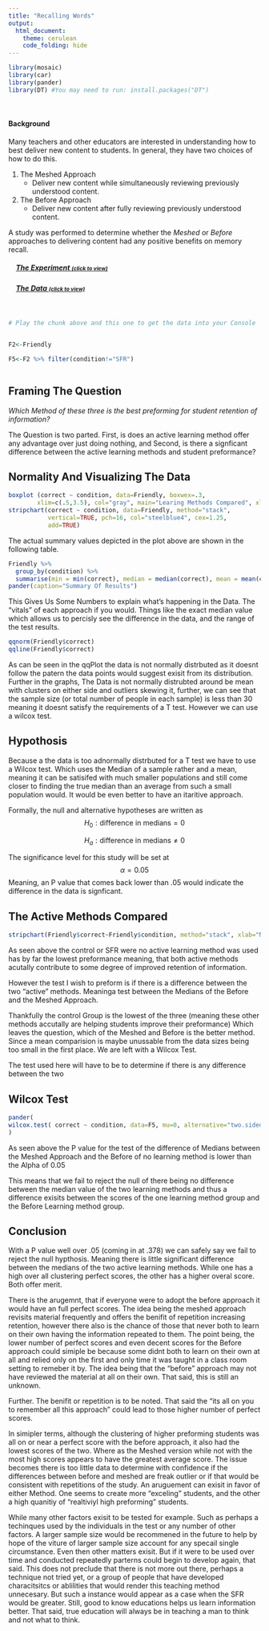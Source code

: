 ```yaml
---
title: "Recalling Words"
output: 
  html_document:
    theme: cerulean
    code_folding: hide
---
```


<script type="text/javascript">
 function showhide(id) {
    var e = document.getElementById(id);
    e.style.display = (e.style.display == 'block') ? 'none' : 'block';
 }
</script>

```r
library(mosaic)
library(car)
library(pander)
library(DT) #You may need to run: install.packages("DT") 
```


<br />

#### Background

Many teachers and other educators are interested in understanding how to best deliver new content to students. In general, they have two choices of how to do this.

1. The Meshed Approach
    * Deliver new content while simultaneously reviewing previously understood content.

2. The Before Approach
    * Deliver new content after fully reviewing previously understood content.

A study was performed to determine whether the *Meshed* or *Before* approaches to delivering content had any positive benefits on memory recall. 

<div style="padding-left:15px;">

##### <a href="javascript:showhide('uniquename')">The Experiment <span style="font-size:8pt;">(click to view)</span></a>


<div id="uniquename" style="display:none;">

Individuals were seated at a computer and shown a list of words. Words appeared on the screen one at a time, for two seconds each, until all words had been shown (40 total). After all words were shown, they were required to perform a few two-digit mathematical additions (like 15 + 25) for 15 seconds to avoid immediate memory recall of the words. They were then asked to write down as many of the 40 words as they could remember. They were given a maximum of 5.3 minutes to recall words.

The process of showing words and recalling words was repeated four times with the same list of words each time (four chances to get it right). The presentation of the first trial was the same for all treatment conditions. However, trials 2, 3, and 4 were slightly different for each treatment condition.

<div style="padding-left:15px;">

The `SFR` group (the control group) stands for Standard Free Recall. In all four trials the same list of 40 words was presented, in a random order each time.

The `Before` group also used the same 40 words during each trial. However, any words that were correctly recalled in a previous trial were presented first, or *before* the words that were not recalled in the last trial. After all the correct words were presented in random order, the non-recalled words were presented in a random order.

The `Meshed` group also used the same 40 words during each trial. However, words that were correctly recalled in a previous trial were alternated with a missed word during the next presentation order. 

</div>

The data records the number of correctly recalled words (out of the 40 possible) from the fourth trial. Results were obtained for 30 students, 10 in each of the three treatment groups: `SFR`, `Before`, and `Meshed`. 

</div>

##### <a href="javascript:showhide('uniquename2')">The Data <span style="font-size:8pt;">(click to view)</span></a>

<div id="uniquename2" style="display:none;">

The results from the study can be found in the `Friendly` data set in R after loading `library(car)`. 

Click the "Code" button to see the data.


```r
datatable(Friendly, options=list(lengthMenu = c(3,10,30)))
```




</div>
</div>

<br />


<!-- Begin writing your analysis below here. -->

<!-- Note that your goal is to use the Friendly data to show whether or not the Meshed or Before methods have any positive benefit on memory recall. -->


```r
# Play the chunk above and this one to get the data into your Console


F2<-Friendly

F5<-F2 %>% filter(condition!="SFR")



```

## Framing The Question

*Which Method of these three is the best preforming for student retention of information?*  

The Question is two parted.  First, is does an active learning method offer any advantage over just doing nothing, and Second, is there a signficant difference between the active learning methods and student preformance?


## Normality And Visualizing The Data

```r
boxplot (correct ~ condition, data=Friendly, boxwex=.3,
        xlim=c(.5,3.5), col="gray", main="Learing Methods Compared", xlab="Active Learning Method", ylab="Answered Remembered Correctly")
stripchart(correct ~ condition, data=Friendly, method="stack", 
           vertical=TRUE, pch=16, col="steelblue4", cex=1.25,
           add=TRUE)
```

The actual summary values depicted in the plot above are shown in the following table.

```r
Friendly %>%
  group_by(condition) %>%
  summarise(min = min(correct), median = median(correct), mean = mean(correct), max = max(correct), sd = sd(correct), `Number of Students` = n()) %>%
pander(caption="Summary Of Results")
```

This Gives Us Some Numbers to explain what's happening in the Data.  The "vitals" of each approach if you would.  Things like the exact median value which allows us to percisly see the difference in the data, and the range of the test results.



```r

qqnorm(Friendly$correct)
qqline(Friendly$correct)

```

As can be seen in the qqPlot the data is not normally distrbuted as it doesnt follow the patern the data points would suggest exisit from its distribution.
Further in the graphs, The Data is not normally distrubted around be mean with clusters on either side and outliers skewing it, further, we can see that the sample size (or total number of people in each sample) is less than 30 meaning it doesnt satisfy the requirements of a T test.  However we can use a wilcox test.  



## Hypothosis

Because a the data is too adnormally distrbuted for a T test we have to use a Wilcox test.  Which uses the Median of a sample rather and a mean, meaning it can be satisifed with much smaller populations and still come closer to finding the true median than an average from such a small population would.  It would be even better to have an itaritive approach.

Formally, the null and alternative hypotheses are written as
$$
  H_0: \text{difference in medians} = 0
$$

$$
  H_a: \text{difference in medians} \neq 0
$$

The significance level for this study will be set at
$$
  \alpha = 0.05
$$
Meaning, an P value that comes back lower than .05 would indicate the difference in the data is signficant.  

## The Active Methods Compared


```r

stripchart(Friendly$correct~Friendly$condition, method="stack", xlab="Number Remembered Accurately of 40", main="Which Learning Method is the Best", ylab="Learning Method")

```

As seen above the control or SFR were no active learning method was used has by far the lowest preformance meaning, that both active methods acutally contribute to some degree of improved retention of information.

However the test I wish to preform is if there is a difference between the two "active" methods.  Meaninga test between the Medians of the Before and the Meshed Approach.  

Thankfully the control Group is the lowest of the three (meaning these other methods accutally are helping students improve their preformance) Which leaves the question, which of the Meshed and Before is the better method.  Since a mean comparision is maybe unussable from the data sizes being too small in the first place.  We are left with a Wilcox Test.  

The test used here will have to be to determine if there is any difference between the two 

## Wilcox Test

```r

pander(
wilcox.test( correct ~ condition, data=F5, mu=0, alternative="two.sided" , confidence=0.95)
)
```

As seen above the P value for the test of the difference of Medians between the Meshed Approach and the Before of no learning method is lower than the Alpha of 0.05  

This means that we fail to reject the null of there being no difference between the median value of the two learning methods and thus a difference exisits between the scores of the one learning method group and the Before Learning method group.

## Conclusion

With a P value well over .05 (coming in at .378) we can safely say we fail to reject the null hypthosis.  Meaning there is little significant difference between the medians of the two active learning methods.  While one has a high over all clustering perfect scores, the other has a higher overal score.  Both offer merit.

There is the arugemnt, that if everyone were to adopt the before approach it would have an full perfect scores.  The idea being the meshed approach revisits material frequently and offers the benifit of repetition increasing retention, however there also is the chance of those that never both to learn on their own having the information repeated to them.  The point being, the lower number of perfect scores and even decent scores for the Before approach could simiple be because some didnt both to learn on their own at all and relied only on the first and only time it was taught in a class room setting to remeber it by.  The idea being that the "before" approach may not have reviewed the material at all on their own.  That said, this is still an unknown.

Further.  The benifit or repetition is to be noted.  That said the "its all on you to remember all this approach" could lead to those higher number of perfect scores.  

In simipler terms, although the clustering of higher preforming students was all on or near a perfect score with the before approach, it also had the lowest scores of the two.  Where as the Meshed version while not with the most high scores appears to have the greatest average score.  The issue becomes there is too little data to determine with confidence if the differences between before and meshed are freak outlier or if that would be consistent with repetitions of the study.  An aruguement can exisit in favor of either Method.  One seems to create more "exceling" students, and the other a high quanitiy of "realtiviyl high preforming" students.

While many other factors exisit to be tested for example.  Such as perhaps a techinques used by the individuals in the test or any number of other factors. A larger sample size would be recommened in the future to help by hope of the viture of larger sample size account for any specail single circumstance.  Even then other matters exisit.  But if it were to be used over time and conducted repeatedly parterns could begin to develop again, that said.  This does not preclude that there is not more out there, perhaps a technique not tried yet, or a group of people that have developed characitsitcs or ablilities that would render this teaching method unnecesary. But such a instance would appear as a case when the SFR would be greater.  Still, good to know educations helps us learn information better.  That said, true education will always be in teaching a man to think and not what to think.








